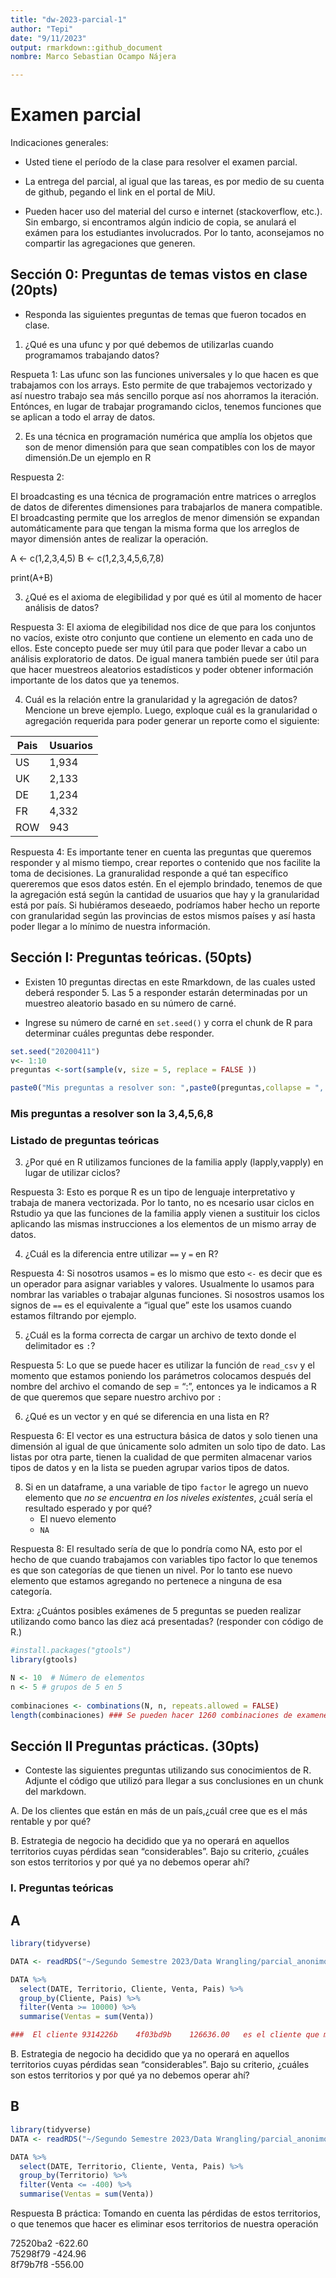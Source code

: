 ---
title: "dw-2023-parcial-1"
author: "Tepi"
date: "9/11/2023"
output: rmarkdown::github_document
nombre: Marco Sebastian Ocampo Nájera

---

# Examen parcial

Indicaciones generales:

* Usted tiene el período de la clase para resolver el examen parcial.
* La entrega del parcial, al igual que las tareas, es por medio de su cuenta de github, pegando el link en el portal de MiU.


* Pueden hacer uso del material del curso e internet (stackoverflow, etc.). Sin embargo, si encontramos algún indicio de copia, se anulará el exámen para los estudiantes involucrados. Por lo tanto, aconsejamos no compartir las agregaciones que generen.

## Sección 0: Preguntas de temas vistos en clase (20pts)

* Responda las siguientes preguntas de temas que fueron tocados en clase. 

1. ¿Qué es una ufunc y por qué debemos de utilizarlas cuando programamos trabajando datos?

Respueta 1: Las ufunc son las funciones universales y lo que hacen es que 
trabajamos con los arrays. Esto permite de que trabajemos vectorizado y así
nuestro trabajo sea más sencillo porque así nos ahorramos la iteración. 
Entónces, en lugar de trabajar programando ciclos, tenemos funciones que se
aplican a todo el array de datos. 

2. Es una técnica en programación numérica que amplía los objetos que son de menor dimensión para que sean compatibles con los de mayor dimensión.De un ejemplo en R

Respuesta 2: 

El broadcasting es una técnica de programación entre matrices o arreglos de datos de diferentes dimensiones para trabajarlos de manera compatible. El broadcasting permite que los arreglos de menor dimensión se expandan automáticamente para que tengan la misma forma que los arreglos de mayor dimensión antes de realizar la operación.

A <- c(1,2,3,4,5)
B <- c(1,2,3,4,5,6,7,8)

print(A+B)


3. ¿Qué es el axioma de elegibilidad y por qué es útil al momento de hacer análisis de datos? 

Respuesta 3: El axioma de elegibilidad nos dice de que para los conjuntos no vacíos, existe otro conjunto que contiene un elemento en cada uno de ellos. Este concepto puede ser muy útil para que poder llevar a cabo un análisis exploratorio de datos. De igual manera también puede ser útil para que hacer muestreos aleatorios estadísticos y poder obtener información importante de los datos que ya tenemos. 


4. Cuál es la relación entre la granularidad y la agregación de datos? Mencione un breve ejemplo. Luego, exploque cuál es la granularidad o agregación requerida para poder generar un reporte como el siguiente:

|Pais | Usuarios |
|-----|----------|
|US   | 1,934    |
|UK   | 2,133    |
|DE   | 1,234    |
|FR   | 4,332    |
|ROW  | 943      |


Respuesta 4: Es importante tener en cuenta las preguntas que queremos responder y al mismo tiempo, crear reportes o contenido que nos facilite la toma de decisiones. La granuralidad responde a qué tan específico quereremos que esos datos estén. En el ejemplo brindado, tenemos de que la agregación está según la cantidad de usuarios que hay y la granularidad está por país. Si hubiéramos deseaedo, podríamos haber hecho un reporte con granularidad según las provincias de estos mismos países y así hasta poder llegar a lo mínimo de nuestra información. 


## Sección I: Preguntas teóricas. (50pts)

* Existen 10 preguntas directas en este Rmarkdown, de las cuales usted deberá responder 5. Las 5 a responder estarán determinadas por un muestreo aleatorio basado en su número de carné.

* Ingrese su número de carné en  `set.seed()` y corra el chunk de R para determinar cuáles preguntas debe responder.


```{r, echo=TRUE, cache=TRUE}

set.seed("20200411") 
v<- 1:10
preguntas <-sort(sample(v, size = 5, replace = FALSE ))

paste0("Mis preguntas a resolver son: ",paste0(preguntas,collapse = ", "))

```
### Mis preguntas a resolver son la 3,4,5,6,8


### Listado de preguntas teóricas

3. ¿Por qué en R utilizamos funciones de la familia apply (lapply,vapply) en lugar de utilizar ciclos?

Respuesta 3: Esto es porque R es un tipo de lenguaje interpretativo y trabaja de manera vectorizada. Por lo tanto, no es ncesario usar ciclos en Rstudio ya que las funciones de la familia apply vienen a sustituir los ciclos aplicando las mismas instrucciones a los elementos de un mismo array de datos. 

4. ¿Cuál es la diferencia entre utilizar `==` y `=` en R?

Respuesta 4: Si nosotros usamos `=` es lo mismo que esto `<-` es decir que es un operador para asignar variables y valores. Usualmente lo usamos para nombrar las variables o trabajar algunas funciones. Si nosostros usamos los signos de `==` es el equivalente a "igual que" este los usamos cuando estamos filtrando por ejemplo. 

5. ¿Cuál es la forma correcta de cargar un archivo de texto donde el delimitador es `:`?

Respuesta 5: Lo que se puede hacer es utilizar la función de `read_csv` y el momento que estamos poniendo los parámetros colocamos después del nombre del archivo el comando de sep = ":", entonces ya le indicamos a R de que queremos que separe nuestro archivo por `:`

6. ¿Qué es un vector y en qué se diferencia en una lista en R?

Respuesta 6: El vector es una estructura básica de datos y solo tienen una dimensión al igual de que únicamente solo admiten un solo tipo de dato. Las listas por otra parte, tienen la cualidad de que permiten almacenar varios tipos de datos y en la lista se pueden agrupar varios tipos de datos. 

8. Si en un dataframe, a una variable de tipo `factor` le agrego un nuevo elemento que *no se encuentra en los niveles existentes*, ¿cuál sería el resultado esperado y por qué?
    * El nuevo elemento
    * `NA`

Respuesta 8: El resultado sería de que lo pondría como NA, esto por el hecho de que cuando trabajamos con variables tipo factor lo que tenemos es que son categorías de que tienen un nivel. Por lo tanto ese nuevo elemento que estamos agregando no pertenece a ninguna de esa categoría. 


Extra: ¿Cuántos posibles exámenes de 5 preguntas se pueden realizar utilizando como banco las diez acá presentadas?
(responder con código de R.)

```{r}
#install.packages("gtools")
library(gtools)

N <- 10  # Número de elementos
n <- 5 # grupos de 5 en 5
 
combinaciones <- combinations(N, n, repeats.allowed = FALSE)
length(combinaciones) ### Se pueden hacer 1260 combinaciones de examenes
```



## Sección II Preguntas prácticas. (30pts)


* Conteste las siguientes preguntas utilizando sus conocimientos de R. Adjunte el código que utilizó para llegar a sus conclusiones en un chunk del markdown.

A. De los clientes que están en más de un país,¿cuál cree que es el más rentable y por qué?

B. Estrategia de negocio ha decidido que ya no operará en aquellos territorios cuyas pérdidas sean "considerables". Bajo su criterio, ¿cuáles son estos territorios y por qué ya no debemos operar ahí?

### I. Preguntas teóricas


## A

```{r cache=TRUE}
library(tidyverse)

DATA <- readRDS("~/Segundo Semestre 2023/Data Wrangling/parcial_anonimo.rds")

DATA %>% 
  select(DATE, Territorio, Cliente, Venta, Pais) %>% 
  group_by(Cliente, Pais) %>% 
  filter(Venta >= 10000) %>% 
  summarise(Ventas = sum(Venta))

###  El cliente 9314226b	4f03bd9b	126636.00	es el cliente que más a comprado
```

B. Estrategia de negocio ha decidido que ya no operará en aquellos territorios cuyas pérdidas sean "considerables". Bajo su criterio, ¿cuáles son estos territorios y por qué ya no debemos operar ahí?


## B

```{r }
library(tidyverse)
DATA <- readRDS("~/Segundo Semestre 2023/Data Wrangling/parcial_anonimo.rds")

DATA %>% 
  select(DATE, Territorio, Cliente, Venta, Pais) %>% 
  group_by(Territorio) %>% 
  filter(Venta <= -400) %>% 
  summarise(Ventas = sum(Venta))

```

Respuesta B práctica: Tomando en cuenta las pérdidas de estos territorios, o que tenemos que hacer es eliminar esos territorios de nuestra operación

72520ba2	-622.60			
75298f79	-424.96			
8f79b7f8	-556.00	


